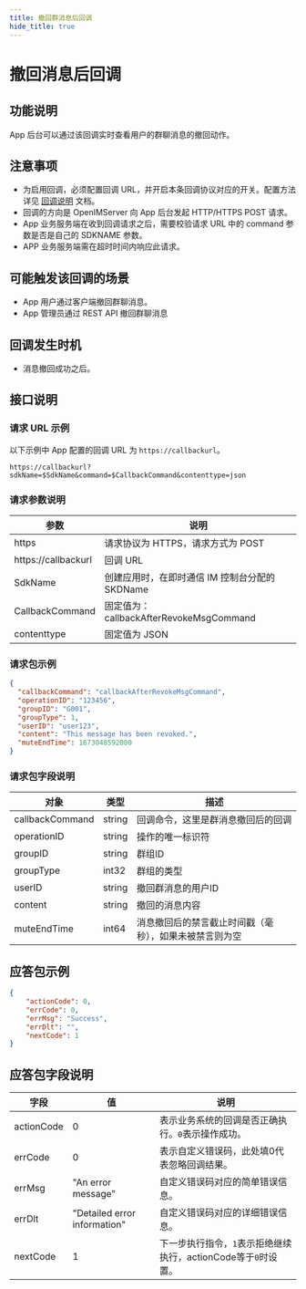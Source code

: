 ```yaml
---
title: 撤回群消息后回调
hide_title: true
---
```



# 撤回消息后回调

## 功能说明
App 后台可以通过该回调实时查看用户的群聊消息的撤回动作。

## 注意事项
- 为启用回调，必须配置回调 URL，并开启本条回调协议对应的开关。配置方法详见 [回调说明](../introduction) 文档。
- 回调的方向是 OpenIMServer 向 App 后台发起 HTTP/HTTPS POST 请求。
- App 业务服务端在收到回调请求之后，需要校验请求 URL 中的 command 参数是否是自己的 SDKNAME 参数。
- APP 业务服务端需在超时时间内响应此请求。

## 可能触发该回调的场景
- App 用户通过客户端撤回群聊消息。
- App 管理员通过 REST API 撤回群聊消息


## 回调发生时机
- 消息撤回成功之后。

## 接口说明

### 请求 URL 示例
以下示例中 App 配置的回调 URL 为 `https://callbackurl`。
```plaintext
https://callbackurl?sdkName=$SdkName&command=$CallbackCommand&contenttype=json
```

### 请求参数说明

| 参数                 | 说明                                                   |
|-------------------- |------------------------------------------------------ |
| https               | 请求协议为 HTTPS，请求方式为 POST                      |
| https://callbackurl | 回调 URL                                               |
| SdkName             | 创建应用时，在即时通信 IM 控制台分配的 SKDName                                               |
| CallbackCommand     | 固定值为：callbackAfterRevokeMsgCommand                |
| contenttype         | 固定值为 JSON                |



### 请求包示例
```json
{
  "callbackCommand": "callbackAfterRevokeMsgCommand",
  "operationID": "123456",
  "groupID": "G001",
  "groupType": 1,
  "userID": "user123",
  "content": "This message has been revoked.",
  "muteEndTime": 1673048592000
}

```




### 请求包字段说明

| 对象                     | 类型   | 描述                                                    |
|-------------------------|--------|----------------------------------------------------------------|
| callbackCommand         | string | 回调命令，这里是群消息撤回后的回调                             |
| operationID             | string | 操作的唯一标识符                                               |
| groupID                 | string | 群组ID                                               |
| groupType               | int32  | 群组的类型                                                     |
| userID                  | string | 撤回群消息的用户ID                                   |
| content                 | string | 撤回的消息内容                                               |
| muteEndTime             | int64  | 消息撤回后的禁言截止时间戳（毫秒），如果未被禁言则为空            |


## 应答包示例

```json
{
    "actionCode": 0,
    "errCode": 0,
    "errMsg": "Success",
    "errDlt": "",
    "nextCode": 1
}

```



## 应答包字段说明

| 字段         | 值                           | 说明                                       |
|-------------|------------------------------|------------------------------------------|
| actionCode  | 0                            | 表示业务系统的回调是否正确执行。`0`表示操作成功。     |
| errCode     | 0                            | 表示自定义错误码，此处填0代表忽略回调结果。|
| errMsg      | "An error message"           | 自定义错误码对应的简单错误信息。|
| errDlt      | "Detailed error information" | 自定义错误码对应的详细错误信息。|
| nextCode    | 1                            | 下一步执行指令，`1`表示拒绝继续执行，actionCode等于`0`时设置。|

